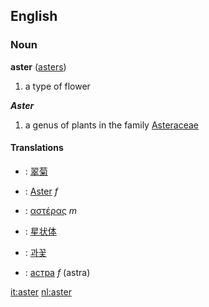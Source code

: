 ==English==

===Noun===
'''aster''' ([[asters]])
#a type of flower

'''''Aster'''''
#a genus of plants in the family [[Asteraceae]]

====Translations====
*{{zh}}: [[翠菊]]
*{{de}}: [[Aster]] ''f''
*{{el}}: [[αστέρας]] ''m''
*{{ja}}: [[星状体]]
*{{ko}}: [[과꽃]]
*{{ru}}: [[астра]] ''f'' (astra)

[[it:aster]]
[[nl:aster]]